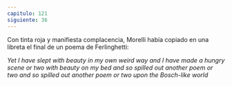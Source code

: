 ```yaml
---
capitulo: 121
siguiente: 36
---
```


Con tinta roja y manifiesta complacencia, Morelli había copiado en una libreta
el final de un poema de Ferlinghetti:

_Yet I have slept with beauty in my own weird way and I have made a hungry scene or two with beauty on my bed and so spilled out another poem or two and so spilled out another poem or two upon the Bosch-like world_

